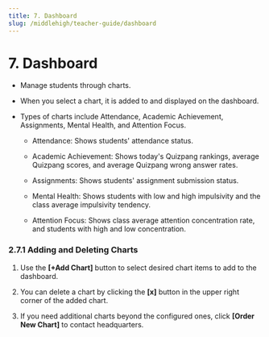 ```yaml
---
title: 7. Dashboard
slug: /middlehigh/teacher-guide/dashboard
---
```



# 7. Dashboard

- Manage students through charts.
- When you select a chart, it is added to and displayed on the dashboard.
- Types of charts include Attendance, Academic Achievement, Assignments, Mental Health, and Attention Focus.

  - Attendance: Shows students' attendance status.
  - Academic Achievement: Shows today's Quizpang rankings, average Quizpang scores, and average Quizpang wrong answer rates.
  - Assignments: Shows students' assignment submission status.
  - Mental Health: Shows students with low and high impulsivity and the class average impulsivity tendency.
  - Attention Focus: Shows class average attention concentration rate, and students with high and low concentration.

    <!-- ![](/img/en_teacher/en_teacher_2-7_01.jpg) -->

### 2.7.1 Adding and Deleting Charts

1. Use the **\[+Add Chart]** button to select desired chart items to add to the dashboard.
2. You can delete a chart by clicking the **\[x]** button in the upper right corner of the added chart.
3. If you need additional charts beyond the configured ones, click **\[Order New Chart]** to contact headquarters.

   <!-- ![](/img/en_teacher/en_teacher_2-7-1_01.jpg) -->

   <!-- ![](/img/en_teacher/en_teacher_2-7-1_02.jpg) -->

   <!-- ![](/img/en_teacher/en_teacher_2-7-1_03.jpg) -->
